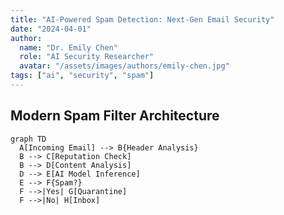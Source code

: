 ```yaml
---
title: "AI-Powered Spam Detection: Next-Gen Email Security"
date: "2024-04-01"
author: 
  name: "Dr. Emily Chen"
  role: "AI Security Researcher"
  avatar: "/assets/images/authors/emily-chen.jpg"
tags: ["ai", "security", "spam"]
---
```



## Modern Spam Filter Architecture

```mermaid
graph TD
  A[Incoming Email] --> B{Header Analysis}
  B --> C[Reputation Check]
  B --> D[Content Analysis]
  D --> E[AI Model Inference]
  E --> F{Spam?}
  F -->|Yes| G[Quarantine]
  F -->|No| H[Inbox]